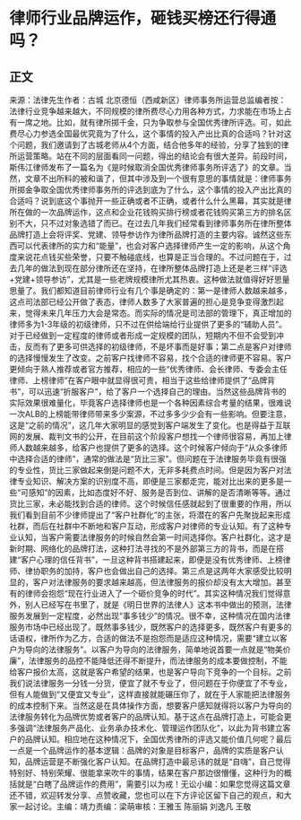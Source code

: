 # 律师行业品牌运作，砸钱买榜还行得通吗？
## 正文
来源：法律先生作者：古城 北京德恒（西咸新区）律师事务所运营总监编者按：法律行业竞争越来越大，不同规模的律所费尽心力用各种方式，力求能在市场上占有一席之地。比如，就有律所掷千金，只为争取参与全国优秀律所评选。可，如此费尽心力参选全国最优究竟为了什么，这个事情的投入产出比真的合适吗？针对这个问题，我们邀请到了古城老师从4个方面，结合他多年的经验，分享了独到的律所运营策略。站在不同的层面看同一问题，得出的结论会有很大差异。前段时间，斯伟江律师发布了一篇名为《是时候取消全国优秀律师事务所评选了》的文章。当然，文章不出所料的被和谐了，但其中涉及到一个很有意思的事情就是：律师事务所掷金争取全国优秀律师事务所的评选到底为了什么，这个事情的投入产出比真的合适吗？说到底这个事抛开一些正确或者不正确，或者什么什么黑幕，其实就是律所在做的一次品牌运作，这点和企业花钱购买排行榜或者花钱购买第三方的排名区别不大，只不过对象选错了而已。在过去几年我们经常看到律师事务所在律所整体品牌打造上会将评奖、党建、领导参访作为律所品牌打造的主要内容。诚然这些东西可以代表律所的实力和“能量”，也会对客户选择律师产生一定的影响，从这个角度来说花点钱买些荣誉，只要不触碰底线，也算是正当合理的。不过问题在于，过去几年的做法到现在部分律所还在坚持，在律所整体品牌打造上还是老三样“评选+党建+领导参访”，尤其是一些老牌规模律所尤其热衷。这种做法就值得好好思量思量了。我们都知道目前律师行业有几个事是确定的：第一是律师人数越来越多，这点司法部已经公开做了表态，律师人数多了大家普遍的担心是竞争变得激烈起来，觉得未来几年压力大会是常态。而实际的情况是司法部的管理下，真正增加的律师多为1-3年级的初级律师，只不过在供给端给行业提供了更多的“辅助人员”。对于已经做到一定程度的律师或者形成一定规模的团队，短期内不但不会受到冲击，反而有了更多可供选择的初级律师，不是坏事而是好事；第二点是客户对律师的选择慢慢发生了改变。之前客户找律师不容易，找个合适的律师更不容易。客户更倾向于熟人推荐或者官方推荐，相应的一些“优秀律师、会长律师、专委会主任律师、上榜律师”在客户眼中就显得很可贵，相当于这些给律师提供了“品牌背书”，可以迅速“折服客户”，给了客户一个选择自己的理由。当然这些品牌背书的实际效果很难量化，毕竟客户选择律师也是一个各种因素综合考量的结果，很难说一次ALB的上榜能带律师带来多少案源，不过多多少少会有一些影响。但要注意，这是“之前的情况”，这几年大家明显的感觉到客户端发生了变化。也是得益于互联网的发展、裁判文书的公开，在目前这个阶段客户想找一个律师很容易，再加上律师人数越来越多，给客户也提供了更多的选择。这个时候客户倾向于“从众多律师中选择合适的律师”，通常的做法是“货比三家”。但问题在于法律服务毕竟有很强的专业性，货比三家做起来倒是问题不大，无非多耗费点时间。但是因为客户对法律专业知识、解决方案的识别度不高，即便是三家都走完，能对比出来的更多是一些“可感知”的因素，比如态度好不好、服务是否到位、讲解的是否清晰等等。通过货比三家，未必能找到合适的律师。这个时候信任感就起到了很重要的作用，所以我们看到目前不少律师提出了“客户社群化”的主张，将潜在的客户先聚拢起来形成社群，而后在社群中不断地和客户互动，形成客户对律师的专业认知。有了这种专业认知，当客户需要法律服务的时候自然会第一时间选择你。客户社群化，这才是新时期、网络化的品牌打法，这种打法寻找的不是外部第三方的背书，而是在搭建“客户心理的信任背书”，一旦这种背书搭建起来，即便是没有优秀律师、上榜律师、律协职务的加持，客户也会做出自己的选择。第三点是这两年大家感受比较明显的，客户对法律服务的要求越来越高，但法律服务的报价却没有太大增加。甚至有的律师会抱怨“现在行业进入了一个砸价竞争的时代”。其实这种情况我们觉得意外，别人已经写在书里了，就是《明日世界的法律人》这本书中做出的预测，法律服务发展到一定程度，必然出现“事多钱少”的情况。很不幸，这种情况在国内法律服务市场中已经出现了。既然事多钱少，既然客户的选择更多，既然客户有更多的话语权，律所作为乙方，合适的做法不是抱怨而是适应这种情况，需要“建立以客户为导向的法律服务”。以客户为导向的法律服务，简单地说首要一点就是“物美价廉”，法律服务的品控不能降低还得不断提升，而法律服务的成本要做控制，不能给客户报价太高，这就是客户希望的结果，也是客户导向下竞争的一个目标。之前我们说法律服务一分钱一分货，便宜了就不专业了，但问题在于你便宜了不专业，但有人能做到“又便宜又专业”，这样直接就能碾压你了，就在于人家能把法律服务的成本控制下来。当然这是在具体操作方面，想要客户感知就得将以客户为导向的法律服务转化为品牌优势或者客户的品牌认知。基于这点在品牌打造上，可能会更多强调“法律服务产品化、业务承办技术化、管理运作团队化”，以此为背书建立客户的品牌认知。相应地在这种情况下，全国优秀律所的评选又能价值几何呢？最后一点是一个品牌运作的基本逻辑：品牌的对象是目标客户，品牌的实质是客户认知，品牌运营是不断强化客户认知。在品牌打造中最忌讳的就是“自嗨”，自己觉得特别好、特别荣耀、很能拿来吹牛的事情，结果在客户那边很懵懂，这种行为的概括就是“白瞎了品牌运作的费用”，需要引以为戒！无讼小编：如果您觉得这篇文章还不错，欢迎转发分享、点赞收藏，您也可以在下方评论区留下自己的观点，和大家一起讨论。主编：靖力责编：梁萌审核：王雅玉 陈丽娟 刘逸凡 王敬